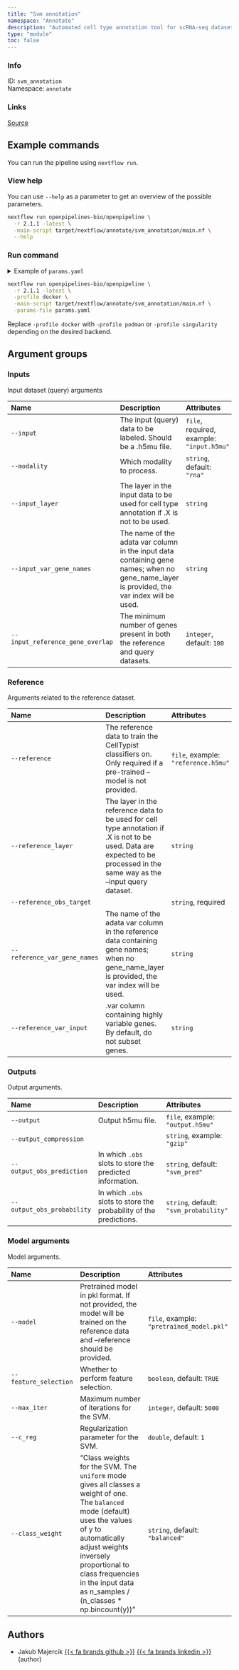 ```yaml
---
title: "Svm annotation"
namespace: "Annotate"
description: "Automated cell type annotation tool for scRNA-seq datasets on the basis of SVMs."
type: "module"
toc: false
---
```


::: {.column-margin}

### Info

ID: `svm_annotation`  
Namespace: `annotate`

### Links
[Source](https://github.com/openpipelines-bio/openpipeline/blob/2.1.1/src/annotate/svm_annotation/config.vsh.yaml){.btn-action .btn-sm .btn-info .btn role="button"}

:::



## Example commands

You can run the pipeline using `nextflow run`.

### View help

You can use `--help` as a parameter to get an overview of the possible parameters.

```bash
nextflow run openpipelines-bio/openpipeline \
  -r 2.1.1 -latest \
  -main-script target/nextflow/annotate/svm_annotation/main.nf \
  --help
```

### Run command

<details>
<summary>Example of `params.yaml`</summary>
```yaml
# Inputs
input: # please fill in - example: "input.h5mu"
modality: "rna"
# input_layer: "foo"
# input_var_gene_names: "foo"
input_reference_gene_overlap: 100

# Reference
# reference: "reference.h5mu"
# reference_layer: "foo"
reference_obs_target: # please fill in - example: "foo"
# reference_var_gene_names: "foo"
# reference_var_input: "foo"

# Outputs
# output: "$id.$key.output.h5mu"
# output_compression: "gzip"
output_obs_prediction: "svm_pred"
output_obs_probability: "svm_probability"

# Model arguments
# model: "pretrained_model.pkl"
feature_selection: true
max_iter: 5000
c_reg: 1.0
class_weight: "balanced"

# Nextflow input-output arguments
publish_dir: # please fill in - example: "output/"
# param_list: "my_params.yaml"

# Arguments
```
</details>

```bash
nextflow run openpipelines-bio/openpipeline \
  -r 2.1.1 -latest \
  -profile docker \
  -main-script target/nextflow/annotate/svm_annotation/main.nf \
  -params-file params.yaml
```

:::{.callout-note}
Replace `-profile docker` with `-profile podman` or `-profile singularity` depending on the desired backend.
:::

## Argument groups

### Inputs

Input dataset (query) arguments


|Name                             |Description                                                                                                                                |Attributes                                |
|:----------|:--------------------------------------------------|:--------------------|
|`--input`                        |The input (query) data to be labeled. Should be a .h5mu file.                                                                              |`file`, required, example: `"input.h5mu"` |
|`--modality`                     |Which modality to process.                                                                                                                 |`string`, default: `"rna"`                |
|`--input_layer`                  |The layer in the input data to be used for cell type annotation if .X is not to be used.                                                   |`string`                                  |
|`--input_var_gene_names`         |The name of the adata var column in the input data containing gene names; when no gene_name_layer is provided, the var index will be used. |`string`                                  |
|`--input_reference_gene_overlap` |The minimum number of genes present in both the reference and query datasets.                                                              |`integer`, default: `100`                 |


### Reference

Arguments related to the reference dataset.


|Name                         |Description                                                                                                                                                                  |Attributes                          |
|:----------|:--------------------------------------------------|:--------------------|
|`--reference`                |The reference data to train the CellTypist classifiers on. Only required if a pre-trained --model is not provided.                                                           |`file`, example: `"reference.h5mu"` |
|`--reference_layer`          |The layer in the reference data to be used for cell type annotation if .X is not to be used. Data are expected to be processed in the same way as the --input query dataset. |`string`                            |
|`--reference_obs_target`     |                                                                                                                                                                             |`string`, required                  |
|`--reference_var_gene_names` |The name of the adata var column in the reference data containing gene names; when no gene_name_layer is provided, the var index will be used.                               |`string`                            |
|`--reference_var_input`      |.var column containing highly variable genes. By default, do not subset genes.                                                                                               |`string`                            |


### Outputs

Output arguments.


|Name                       |Description                                                        |Attributes                             |
|:----------|:--------------------------------------------------|:--------------------|
|`--output`                 |Output h5mu file.                                                  |`file`, example: `"output.h5mu"`       |
|`--output_compression`     |                                                                   |`string`, example: `"gzip"`            |
|`--output_obs_prediction`  |In which `.obs` slots to store the predicted information.          |`string`, default: `"svm_pred"`        |
|`--output_obs_probability` |In which `.obs` slots to store the probability of the predictions. |`string`, default: `"svm_probability"` |


### Model arguments

Model arguments.


|Name                  |Description                                                                                                                                                                                                                                                                         |Attributes                                |
|:----------|:--------------------------------------------------|:--------------------|
|`--model`             |Pretrained model in pkl format. If not provided, the model will be trained on the reference data and --reference should be provided.                                                                                                                                                |`file`, example: `"pretrained_model.pkl"` |
|`--feature_selection` |Whether to perform feature selection.                                                                                                                                                                                                                                               |`boolean`, default: `TRUE`                |
|`--max_iter`          |Maximum number of iterations for the SVM.                                                                                                                                                                                                                                           |`integer`, default: `5000`                |
|`--c_reg`             |Regularization parameter for the SVM.                                                                                                                                                                                                                                               |`double`, default: `1`                    |
|`--class_weight`      |"Class weights for the SVM.  The `uniform` mode gives all classes a weight  of one.  The `balanced` mode (default) uses the values of y to automatically adjust weights inversely  proportional to class frequencies in the input data as n_samples / (n_classes * np.bincount(y))" |`string`, default: `"balanced"`           |

## Authors


  * Jakub Majercik [{{< fa brands github >}}](https://github.com/jakubmajercik) [{{< fa brands linkedin >}}](https://linkedin.com/in/jakubmajercik) (author)

